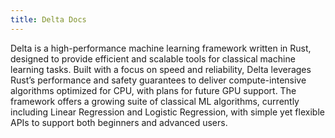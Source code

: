 ```yaml
---
title: Delta Docs
---
```


Delta is a high-performance machine learning framework written in Rust, designed
to provide efficient and scalable tools for classical machine learning tasks.
Built with a focus on speed and reliability, Delta leverages Rust’s performance
and safety guarantees to deliver compute-intensive algorithms optimized for CPU,
with plans for future GPU support. The framework offers a growing suite of
classical ML algorithms, currently including Linear Regression and Logistic
Regression, with simple yet flexible APIs to support both beginners and advanced
users.
